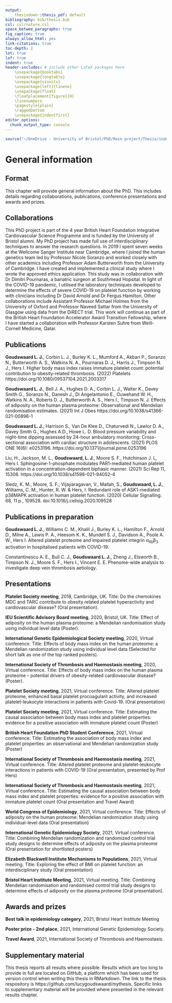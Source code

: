```yaml
---
output: 
    thesisdown::thesis_pdf: default
bibliography: bib/thesis.bib
csl: csl/nature.csl
space_betwee_paragraphs: true
fig_caption: true
always_allow_html: yes
link-citations: true
toc-depth: 2
lot: true
lof: true
indent: true
header-includes: # include other LaTeX packages here
    \usepackage{booktabs}
    \usepackage{longtable}
    \usepackage{siunitx}
    \usepackage[left]{lineno}
    \usepackage{float}
    \floatplacement{figure}{H}
    \linenumbers
    \pagestyle{plain}
    \raggedbottom 
    \usepackage{indentfirst}
editor_options: 
  chunk_output_type: console
---
```


```r
source("~/OneDrive - University of Bristol/PhD/Main project/Thesis/index/packages.R")
```
# General information

## Format
This chapter will provide general information about the PhD. This includes details regarding collaborations, publications, conference presentations and awards and prizes. 

## Collaborations 
This PhD project is part of the 4 year British Heart Foundation Integrative Cardiovascular Science Programme and is funded by the University of Bristol alumni. My PhD project has made full use of interdisciplinary techniques to answer the research questions. In 2019 I spent seven weeks at the Wellcome Sanger Institute near Cambridge, where I joined the human genetics team led by Professor Nicole Soranzo and worked closely with other academics including Professor Adam Butterworth from the University of Cambridge. I have created and implemented a clinical study where I wrote the approved ethics application. This study was in collaboration with Dr Dimitri Pournaras, a bariatric surgeon at Southmead Hopsital. In light of the COVID-19 pandemic, I utilised the laboratory techniques developed to determine the effects of severe COVID-19 on platelet function by working with clinicians including Dr David Arnold and Dr Fergus Hamilton. Other collaborations include Assistant Professor Michael Holmes from the University of Oxford and Professor Naveed Sattar from the University of Glasgow using data from the DiRECT trial. This work will continue as part of the British Heart Foundation Accelerator Award Transition Fellowship, where I have started a collaboration with Professor Karsten Suhre from Weill-Cornell Medicine, Qatar.

## Publications

**Goudswaard L. J.**, Corbin L. J., Burley K. L., Mumford A., Akbari P., Soranzo N., Butterworth A. S., Watkins N. A., Pournaras D. J., Harris J., Timpson N. J., Hers I. Higher body mass index raises immature platelet count: potential contribution to obesity-related thrombosis. (2022) Platelets https://doi.org/10.1080/09537104.2021.2003317

**Goudswaard L. J.**, Bell J. A., Hughes D. A., Corbin L. J., Walter K., Davey Smith G., Soranzo N., Danesh J., Di Angelantonio E., Ouwehand W. H., Watkins N. A., Roberts D. J., Butterworth A. S., Hers I., Timpson N. J. Effects of adiposity on the human plasma proteome: Observational and Mendelian randomisation estimates. (2021) Int J Obes https://doi.org/10.1038/s41366-021-00896-1

**Goudswaard L. J.**, Harrison S., Van De Klee D., Chaturvedi N., Lawlor D. A., Davey Smith G., Hughes A.D., Howe L. D. Blood pressure variability and night-time dipping assessed by 24-hour ambulatory monitoring: Cross-sectional association with cardiac structure in adolescents. (2021) PLOS ONE 16(6): e0253196. https://doi.org/10.1371/journal.pone.0253196

Liu, H., Jackson, M. L., **Goudswaard, L. J.**, Moore S. F., Hutchinson J. L, Hers I.  Sphingosine-1-phosphate modulates PAR1-mediated human platelet activation in a concentration-dependent biphasic manner. (2021) Sci Rep 11, 15308. https://doi.org/10.1038/s41598-021-94052-4

Sledz, K. M., Moore, S. F., Vijayaragavan, V., Mallah, S., **Goudswaard, L. J.**, Williams, C. M., Hunter, R. W. & Hers, I. Redundant role of ASK1-mediated p38MAPK activation in human platelet function. (2020) Cellular Signalling. 68, 11 p., 109528. doi:10.1016/j.cellsig.2020.109528 

## Publications in preparation

**Goudswaard L. J.**, Williams C. M., Khalil J., Burley K. L., Hamilton F., Arnold D., Milne A., Lewis P. A., Heesom K. K., Mundell S. J., Davidson A., Poole A. W., Hers I. Altered platelet proteome and impaired platelet integrin α~IIb~β~3~ activation in hospitalised patients with COVID-19. 

Constantinescu A. E., Bull C. J., **Goudswaard L. J.**, Zheng J., Elsworth B., Timpson N. J., Moore S. F., Hers I., Vincent E. E. Phenome-wide analysis to investigate deep vein thrombosis aetiology.

## Presentations

**Platelet Society meeting**, 2018, Cambridge, UK. Title: Do the chemokines MDC and TARC contribute to obesity related platelet hyperactivity and cardiovascular disease? (Oral presentation).

**IEU Scientific Advisory Board meeting**, 2020, Bristol, UK. Title: Effect of adiposity on the human plasma proteome: a Mendelian randomisation study using individual level data (Poster).

**International Genetic Epidemiological Society meeting**, 2020, Virtual conference. Title: Effects of body mass index on the human proteome: a Mendelian randomization study using individual level data (Selected for short talk as one of the top ranked posters).

**International Society of Thrombosis and Haemostasis meeting**, 2020, Virtual conference. Title: Effects of body mass index on the human plasma proteome – potential drivers of obesity-related cardiovascular disease? (Poster). 

**Platelet Society meeting**, 2021, Virtual conference. Title: Altered platelet proteome, enhanced basal platelet procoagulant activity, and increased platelet-leukocyte interactions in patients with Covid-19. (Oral presentation)

**Platelet Society meeting**, 2021, Virtual conference. Title: Estimating the causal association between body mass index and platelet properties: evidence for a positive association with immature platelet count (Poster)

**British Heart Foundation PhD Student Conference**, 2021, Virtual conference. Title: Estimating the association of body mass index and platelet properties: an observational and Mendelian randomization study (Poster)

**International Society of Thrombosis and Haemostasis meeting**, 2021, Virtual conference. Title: Altered platelet proteome and platelet-leukocyte interactions in patients with COVID-19 (Oral presentation, presented by Prof Hers)

**International Society of Thrombosis and Haemostasis meeting**, 2021, Virtual conference. Title: Estimating the causal association between body mass index and platelet properties: evidence for a positive association with immature platelet count (Oral presentation and Travel Award)

**World Congress of Epidemiology**, 2021, Virtual conference. Title: Effects of adiposity on the human proteome: Mendelian randomization study using individual-level data (Oral presentation)

**International Genetic Epidemiology Society**, 2021, Virtual conference. Title: Combining Mendelian randomization and randomized control trial study designs to determine effects of adiposity on the plasma proteome (Oral presentation for shortlisted posters)

**Elizabeth Blackwell Institute Mechanisms to Populations**, 2021, Virtual meeting. Title: Exploring the effect of BMI on platelet function: an interdisciplinary study (Oral presentation)

**Bristol Heart Institute Meeting**, 2021, Virtual meeting. Title: Combining Mendelian randomisation and randomised control trial study designs to determine effects of adiposity on the plasma proteome (Oral presentation).

## Awards and prizes

**Best talk in epidemiology category**, 2021, Bristol Heart Institute Meeting

**Poster prize - 2nd place**, 2021, International Genetic Epidemiology Society.

**Travel Award**, 2021, International Society of Thrombosis and Haemostasis.

## Supplementary material
This thesis reports all results where possible. Results which are too long to provide in full are located on GitHub, a platform which has been used for version control when writing this thesis in RMarkdown. The link to the thesis respository is https://github.com/lucygoudswaard/mythesis. Specific links to supplementary material will be provided where presented in the relevant results chapter.
